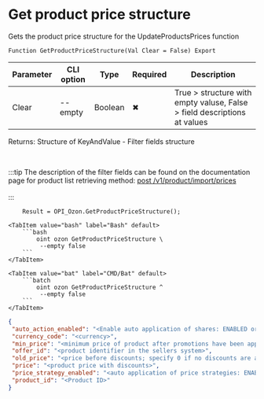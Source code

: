 ﻿---
sidebar_position: 8
---


# Get product price structure
 Gets the product price structure for the UpdateProductsPrices function



`Function GetProductPriceStructure(Val Clear = False) Export`

  | Parameter | CLI option | Type | Required | Description |
  |-|-|-|-|-|
  | Clear | --empty | Boolean | &#x2716; | True > structure with empty valuse, False > field descriptions at values |

  
  Returns:  Structure of KeyAndValue - Filter fields structure

<br/>

:::tip
The description of the filter fields can be found on the documentation page for product list retrieving method: [post /v1/product/import/prices](https://docs.ozon.ru/api/seller/#operation/ProductAPI_ImportProductsPrices)<br/>
<br/>
:::
<br/>


```bsl title="1C:Enterprise/OneScript code example"
    Result = OPI_Ozon.GetProductPriceStructure();
```
 

 <Tabs>
  
    <TabItem value="bash" label="Bash" default>
        ```bash
            oint ozon GetProductPriceStructure \
             --empty false
        ```
    </TabItem>
  
    <TabItem value="bat" label="CMD/Bat" default>
        ```batch
            oint ozon GetProductPriceStructure ^
             --empty false
        ```
    </TabItem>
</Tabs>


```json title="Result"
{
 "auto_action_enabled": "<Enable auto application of shares: ENABLED or DISABLED>",
 "currency_code": "<currency>",
 "min_price": "<minimum price of product after promotions have been applied>",
 "offer_id": "<product identifier in the sellers system>",
 "old_price": "<price before discounts; specify 0 if no discounts are available>",
 "price": "<product price with discounts>",
 "price_strategy_enabled": "<auto application of price strategies: ENABLED or DISABLED>",
 "product_id": "<Product ID>"
}
```
